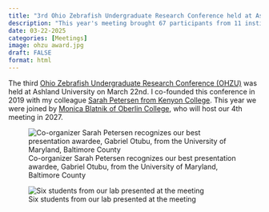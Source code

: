 ```yaml
---
title: "3rd Ohio Zebrafish Undergraduate Research Conference held at Ashland University"
description: "This year's meeting brought 67 participants from 11 institutions and 4 companies" 
date: 03-22-2025
categories: [Meetings]
image: ohzu award.jpg
draft: FALSE
format: html
---
```


The third [Ohio Zebrafish Undergraduate Research Conference (OHZU)](https://ohzu.wordpress.com/) was held at Ashland University on March 22nd. I co-founded this conference in 2019 with my colleague [Sarah Petersen from Kenyon College](https://www.kenyon.edu/directory/sarah-petersen/). This year we were joined by [Monica Blatnik of Oberlin College](https://www.oberlin.edu/monica-blatnik), who will host our 4th meeting in 2027.

::: {layout-ncol="2"}
![Co-organizer Sarah Petersen recognizes our best presentation awardee, Gabriel Otubu, from the University of Maryland, Baltimore County](ohzu award.jpg)

![Six students from our lab presented at the meeting](lab photo.jpg)
:::